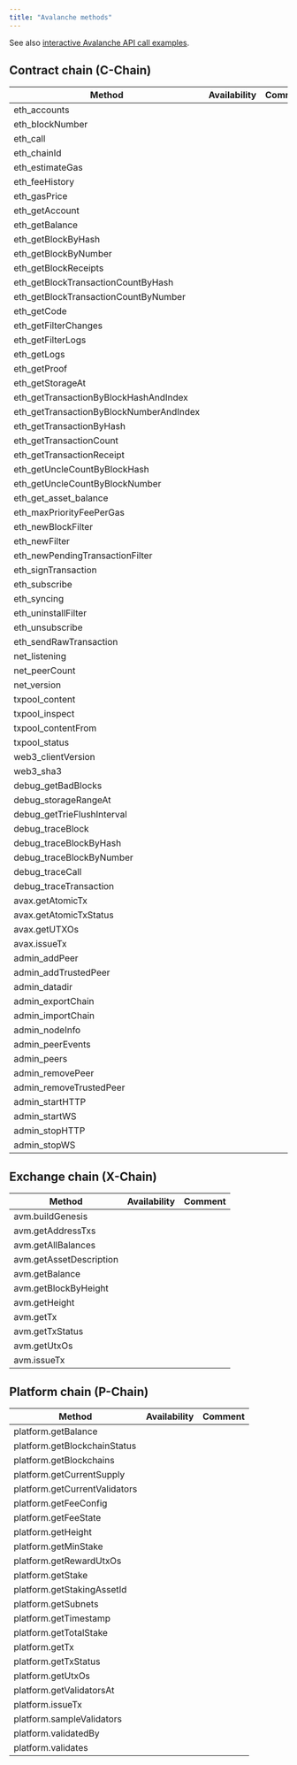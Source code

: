 ```yaml
---
title: "Avalanche methods"
---
```


See also [interactive Avalanche API call examples](/api-reference/avalanche-getting-started).

## Contract chain (C-Chain)

| Method                                   | Availability | Comment |
| ---------------------------------------- | ------------ | ------- |
| eth\_accounts                            | <Icon icon="square-check"  iconType="solid" />            |         |
| eth\_blockNumber                         | <Icon icon="square-check"  iconType="solid" />            |         |
| eth\_call                                | <Icon icon="square-check"  iconType="solid" />            |         |
| eth\_chainId                             | <Icon icon="square-check"  iconType="solid" />            |         |
| eth\_estimateGas                         | <Icon icon="square-check"  iconType="solid" />            |         |
| eth\_feeHistory                          | <Icon icon="square-check"  iconType="solid" />            |         |
| eth\_gasPrice                            | <Icon icon="square-check"  iconType="solid" />            |         |
| eth\_getAccount                          | <Icon icon="square-check"  iconType="solid" />            |         |
| eth\_getBalance                          | <Icon icon="square-check"  iconType="solid" />            |         |
| eth\_getBlockByHash                      | <Icon icon="square-check"  iconType="solid" />            |         |
| eth\_getBlockByNumber                    | <Icon icon="square-check"  iconType="solid" />            |         |
| eth\_getBlockReceipts                    | <Icon icon="square-check"  iconType="solid" />            |         |
| eth\_getBlockTransactionCountByHash      | <Icon icon="square-check"  iconType="solid" />            |         |
| eth\_getBlockTransactionCountByNumber    | <Icon icon="square-check"  iconType="solid" />            |         |
| eth\_getCode                             | <Icon icon="square-check"  iconType="solid" />            |         |
| eth\_getFilterChanges                    | <Icon icon="square-check"  iconType="solid" />            |         |
| eth\_getFilterLogs                       | <Icon icon="square-check"  iconType="solid" />            |         |
| eth\_getLogs                             | <Icon icon="square-check"  iconType="solid" />            |         |
| eth\_getProof                            | <Icon icon="square-check"  iconType="solid" />            |         |
| eth\_getStorageAt                        | <Icon icon="square-check"  iconType="solid" />            |         |
| eth\_getTransactionByBlockHashAndIndex   | <Icon icon="square-check"  iconType="solid" />            |         |
| eth\_getTransactionByBlockNumberAndIndex | <Icon icon="square-check"  iconType="solid" />            |         |
| eth\_getTransactionByHash                | <Icon icon="square-check"  iconType="solid" />            |         |
| eth\_getTransactionCount                 | <Icon icon="square-check"  iconType="solid" />            |         |
| eth\_getTransactionReceipt               | <Icon icon="square-check"  iconType="solid" />            |         |
| eth\_getUncleCountByBlockHash            | <Icon icon="square-check"  iconType="solid" />            |         |
| eth\_getUncleCountByBlockNumber          | <Icon icon="square-check"  iconType="solid" />            |         |
| eth\_get\_asset\_balance                 | <Icon icon="square-check"  iconType="solid" />            |         |
| eth\_maxPriorityFeePerGas                | <Icon icon="square-check"  iconType="solid" />            |         |
| eth\_newBlockFilter                      | <Icon icon="square-check"  iconType="solid" />            |         |
| eth\_newFilter                           | <Icon icon="square-check"  iconType="solid" />            |         |
| eth\_newPendingTransactionFilter         | <Icon icon="square-check"  iconType="solid" />            |         |
| eth\_signTransaction                     | <Icon icon="square-check"  iconType="solid" />            |         |
| eth\_subscribe                           | <Icon icon="square-check"  iconType="solid" />            |         |
| eth\_syncing                             | <Icon icon="square-check"  iconType="solid" />            |         |
| eth\_uninstallFilter                     | <Icon icon="square-check"  iconType="solid" />            |         |
| eth\_unsubscribe                         | <Icon icon="square-check"  iconType="solid" />            |         |
| eth\_sendRawTransaction                  | <Icon icon="square-check"  iconType="solid" />            |         |
| net\_listening                           | <Icon icon="square-check"  iconType="solid" />            |         |
| net\_peerCount                           | <Icon icon="square-check"  iconType="solid" />            |         |
| net\_version                             | <Icon icon="square-check"  iconType="solid" />            |         |
| txpool\_content                          | <Icon icon="xmark"  iconType="solid" />            |         |
| txpool\_inspect                          | <Icon icon="xmark"  iconType="solid" />            |         |
| txpool\_contentFrom                      | <Icon icon="xmark"  iconType="solid" />            |         |
| txpool\_status                           | <Icon icon="xmark"  iconType="solid" />            |         |
| web3\_clientVersion                      | <Icon icon="square-check"  iconType="solid" />            |         |
| web3\_sha3                               | <Icon icon="square-check"  iconType="solid" />            |         |
| debug\_getBadBlocks                      | <Icon icon="square-check"  iconType="solid" />            |         |
| debug\_storageRangeAt                    | <Icon icon="square-check"  iconType="solid" />            |         |
| debug\_getTrieFlushInterval              | <Icon icon="square-check"  iconType="solid" />            |         |
| debug\_traceBlock                        | <Icon icon="square-check"  iconType="solid" />            |         |
| debug\_traceBlockByHash                  | <Icon icon="square-check"  iconType="solid" />            |         |
| debug\_traceBlockByNumber                | <Icon icon="square-check"  iconType="solid" />            |         |
| debug\_traceCall                         | <Icon icon="square-check"  iconType="solid" />            |         |
| debug\_traceTransaction                  | <Icon icon="square-check"  iconType="solid" />            |         |
| avax.getAtomicTx                         | <Icon icon="xmark"  iconType="solid" />            |         |
| avax.getAtomicTxStatus                   | <Icon icon="xmark"  iconType="solid" />            |         |
| avax.getUTXOs                            | <Icon icon="xmark"  iconType="solid" />            |         |
| avax.issueTx                             | <Icon icon="xmark"  iconType="solid" />            |         |
| admin\_addPeer                           | <Icon icon="xmark"  iconType="solid" />            |         |
| admin\_addTrustedPeer                    | <Icon icon="xmark"  iconType="solid" />            |         |
| admin\_datadir                           | <Icon icon="xmark"  iconType="solid" />            |         |
| admin\_exportChain                       | <Icon icon="xmark"  iconType="solid" />            |         |
| admin\_importChain                       | <Icon icon="xmark"  iconType="solid" />            |         |
| admin\_nodeInfo                          | <Icon icon="xmark"  iconType="solid" />            |         |
| admin\_peerEvents                        | <Icon icon="xmark"  iconType="solid" />            |         |
| admin\_peers                             | <Icon icon="xmark"  iconType="solid" />            |         |
| admin\_removePeer                        | <Icon icon="xmark"  iconType="solid" />            |         |
| admin\_removeTrustedPeer                 | <Icon icon="xmark"  iconType="solid" />            |         |
| admin\_startHTTP                         | <Icon icon="xmark"  iconType="solid" />            |         |
| admin\_startWS                           | <Icon icon="xmark"  iconType="solid" />            |         |
| admin\_stopHTTP                          | <Icon icon="xmark"  iconType="solid" />            |         |
| admin\_stopWS                            | <Icon icon="xmark"  iconType="solid" />            |         |

## Exchange chain (X-Chain)

| Method                  | Availability | Comment |
| ----------------------- | ------------ | ------- |
| avm.buildGenesis        | <Icon icon="square-check"  iconType="solid" />            |         |
| avm.getAddressTxs       | <Icon icon="square-check"  iconType="solid" />            |         |
| avm.getAllBalances      | <Icon icon="square-check"  iconType="solid" />            |         |
| avm.getAssetDescription | <Icon icon="square-check"  iconType="solid" />            |         |
| avm.getBalance          | <Icon icon="square-check"  iconType="solid" />            |         |
| avm.getBlockByHeight    | <Icon icon="square-check"  iconType="solid" />            |         |
| avm.getHeight           | <Icon icon="square-check"  iconType="solid" />            |         |
| avm.getTx               | <Icon icon="square-check"  iconType="solid" />            |         |
| avm.getTxStatus         | <Icon icon="square-check"  iconType="solid" />            |         |
| avm.getUtxOs            | <Icon icon="square-check"  iconType="solid" />            |         |
| avm.issueTx             | <Icon icon="square-check"  iconType="solid" />            |         |

## Platform chain (P-Chain)

| Method                        | Availability | Comment |
| ----------------------------- | ------------ | ------- |
| platform.getBalance           | <Icon icon="square-check"  iconType="solid" />            |         |
| platform.getBlockchainStatus  | <Icon icon="square-check"  iconType="solid" />            |         |
| platform.getBlockchains       | <Icon icon="square-check"  iconType="solid" />            |         |
| platform.getCurrentSupply     | <Icon icon="square-check"  iconType="solid" />            |         |
| platform.getCurrentValidators | <Icon icon="square-check"  iconType="solid" />            |         |
| platform.getFeeConfig         | <Icon icon="square-check"  iconType="solid" />            |         |
| platform.getFeeState          | <Icon icon="square-check"  iconType="solid" />            |         |
| platform.getHeight            | <Icon icon="square-check"  iconType="solid" />            |         |
| platform.getMinStake          | <Icon icon="square-check"  iconType="solid" />            |         |
| platform.getRewardUtxOs       | <Icon icon="square-check"  iconType="solid" />            |         |
| platform.getStake             | <Icon icon="square-check"  iconType="solid" />            |         |
| platform.getStakingAssetId    | <Icon icon="square-check"  iconType="solid" />            |         |
| platform.getSubnets           | <Icon icon="square-check"  iconType="solid" />            |         |
| platform.getTimestamp         | <Icon icon="square-check"  iconType="solid" />            |         |
| platform.getTotalStake        | <Icon icon="square-check"  iconType="solid" />            |         |
| platform.getTx                | <Icon icon="square-check"  iconType="solid" />            |         |
| platform.getTxStatus          | <Icon icon="square-check"  iconType="solid" />            |         |
| platform.getUtxOs             | <Icon icon="square-check"  iconType="solid" />            |         |
| platform.getValidatorsAt      | <Icon icon="square-check"  iconType="solid" />            |         |
| platform.issueTx              | <Icon icon="square-check"  iconType="solid" />            |         |
| platform.sampleValidators     | <Icon icon="square-check"  iconType="solid" />            |         |
| platform.validatedBy          | <Icon icon="square-check"  iconType="solid" />            |         |
| platform.validates            | <Icon icon="square-check"  iconType="solid" />            |         |
